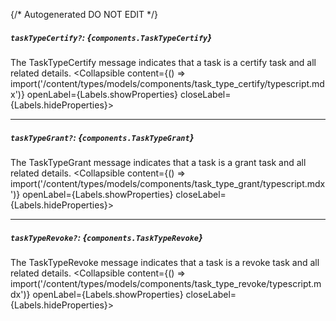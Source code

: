 {/* Autogenerated DO NOT EDIT  */}

##### `taskTypeCertify?`: *{`components.TaskTypeCertify`}*
The TaskTypeCertify message indicates that a task is a certify task and all related details.
<Collapsible content={() => import('/content/types/models/components/task_type_certify/typescript.mdx')} openLabel={Labels.showProperties} closeLabel={Labels.hideProperties}>
</Collapsible>

---
##### `taskTypeGrant?`: *{`components.TaskTypeGrant`}*
The TaskTypeGrant message indicates that a task is a grant task and all related details.
<Collapsible content={() => import('/content/types/models/components/task_type_grant/typescript.mdx')} openLabel={Labels.showProperties} closeLabel={Labels.hideProperties}>
</Collapsible>

---
##### `taskTypeRevoke?`: *{`components.TaskTypeRevoke`}*
The TaskTypeRevoke message indicates that a task is a revoke task and all related details.
<Collapsible content={() => import('/content/types/models/components/task_type_revoke/typescript.mdx')} openLabel={Labels.showProperties} closeLabel={Labels.hideProperties}>
</Collapsible>


